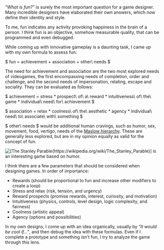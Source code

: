 *"What is fun?"* is surely the most important question for a game designer. Many incredible designers have elaborated their own answers, which now define their identity and style.

To me, fun indicates any activity provoking happiness in the brain of a person. I think fun is an objective, somehow measurable quality, that can be programmed and even debugged.

While coming up with innovative gameplay is a daunting task, I came up with my own formula to assess fun:

$
fun = achievement + association + other\ needs
$

The need for achievement and association are the two most explored needs of videogames, the first encompassing needs of completion, order and challenge, and the second needs of impersonation, relating, escape and sociality. They can be evaluated as follows:

$
achievement = stress * prospect\ of\ a\ reward * intuitiveness\ of\ the\ game * individual\ need\ for\ achievement
$

$
association = relax * coolness\ of\ the\ aesthetic * agency * individual\ need\ to\ associate\ with\ something
$

$ other\ needs $ would be additional human cravings, such as humor, sex, movement, food, vertigo, needs of the [Maslow hierarchy](https://wikipedia.org/wiki/Maslow%27s_hierarchy_of_needs). These are generally less explored, but are in my opinion equally as valid for the concept of fun.

![[The Stanley Parable(https://wikipedia.org/wiki/The_Stanley_Parable)] is an interesting game based on humor.](https://youtube.com/watch?v=I-pmnuU3DdY)

I think there are a few parameters that should be considered when designing games. In order of importance:

* Rewards (should be proportional to fun and increase other modifiers to create a loop)
* Stress and relax (risk, tension, and urgency)
* Reward prospects (promise rewards, interest, curiosity, and motivation)
* Intuitiveness (physics, controls, level design, logic complexity, and fairness)
* Coolness (artistic appeal)
* Agency (options and possibilities)

In my own designs, I come up with an idea organically, usually by *"It would be cool if..."*, and then debug the idea with these formulas. Even if I complete a prototype and something isn't fun, I try to analyze the game through this lens.